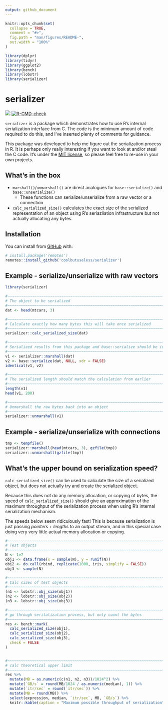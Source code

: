 ```yaml
---
output: github_document
---
```


<!-- README.md is generated from README.Rmd. Please edit that file -->

```r
knitr::opts_chunk$set(
  collapse = TRUE,
  comment = "#>",
  fig.path = "man/figures/README-",
  out.width = "100%"
)

library(dplyr)
library(tidyr)
library(ggplot2)
library(bench)
library(lobstr)
library(serializer)
```

# serializer

<!-- badges: start -->
![](https://img.shields.io/badge/cool-useless-green.svg)
[![R-CMD-check](https://github.com/coolbutuseless/serializer/actions/workflows/R-CMD-check.yaml/badge.svg)](https://github.com/coolbutuseless/serializer/actions/workflows/R-CMD-check.yaml)
<!-- badges: end -->

`serializer` is a package which demonstrates how to use R's internal 
serialization interface from C.  The code is the minimum amount of code 
required to do this, and I've inserted plenty of comments for guidance.

This package was developed to help me figure out the serialization process in R.
It is perhaps only really interesting if you want to look at and/or steal the C
code.  It's under the [MIT license](https://mit-license.org/), so please feel 
free to re-use in your own projects.


## What's in the box

* `marshall()`/`unmarshall()` are direct analogues for `base::serialize()` and 
  `base::unserialize()`
    * These functions can serialize/unserialize from a raw vector or a connection 
* `calc_serialized_size()` calculates the exact size of the serialized
  representation of an object using R's seriazliation infrastructure but not
  actually allocating any bytes.

## Installation

You can install from [GitHub](https://github.com/coolbutuseless/serializer) with:

``` r
# install.package('remotes')
remotes::install_github('coolbutuseless/serializer')
```

        
        
## Example - serialize/unserialize with raw vectors


```r
library(serializer)

#~~~~~~~~~~~~~~~~~~~~~~~~~~~~~~~~~~~~~~~~~~~~~~~~~~~~~~~~~~~~~~~~~~~~~~~~~~~~~
# The object to be serialized
#~~~~~~~~~~~~~~~~~~~~~~~~~~~~~~~~~~~~~~~~~~~~~~~~~~~~~~~~~~~~~~~~~~~~~~~~~~~~~
dat <- head(mtcars, 3)

#~~~~~~~~~~~~~~~~~~~~~~~~~~~~~~~~~~~~~~~~~~~~~~~~~~~~~~~~~~~~~~~~~~~~~~~~~~~~~
# Calculate exactly how many bytes this will take once serialized
#~~~~~~~~~~~~~~~~~~~~~~~~~~~~~~~~~~~~~~~~~~~~~~~~~~~~~~~~~~~~~~~~~~~~~~~~~~~~~
serializer::calc_serialized_size(dat)

#~~~~~~~~~~~~~~~~~~~~~~~~~~~~~~~~~~~~~~~~~~~~~~~~~~~~~~~~~~~~~~~~~~~~~~~~~~~~~
# Serialized results from this package and base::serialize should be identical
#~~~~~~~~~~~~~~~~~~~~~~~~~~~~~~~~~~~~~~~~~~~~~~~~~~~~~~~~~~~~~~~~~~~~~~~~~~~~~
v1 <- serializer::marshall(dat)
v2 <- base::serialize(dat, NULL, xdr = FALSE)
identical(v1, v2)

#~~~~~~~~~~~~~~~~~~~~~~~~~~~~~~~~~~~~~~~~~~~~~~~~~~~~~~~~~~~~~~~~~~~~~~~~~~~~~
# The serialized length should match the calculation from earlier
#~~~~~~~~~~~~~~~~~~~~~~~~~~~~~~~~~~~~~~~~~~~~~~~~~~~~~~~~~~~~~~~~~~~~~~~~~~~~~
length(v1)
head(v1, 200)

#~~~~~~~~~~~~~~~~~~~~~~~~~~~~~~~~~~~~~~~~~~~~~~~~~~~~~~~~~~~~~~~~~~~~~~~~~~~~~
# Unmarshall the raw bytes back into an object  
#~~~~~~~~~~~~~~~~~~~~~~~~~~~~~~~~~~~~~~~~~~~~~~~~~~~~~~~~~~~~~~~~~~~~~~~~~~~~~
serializer::unmarshall(v1)
```



        
## Example - serialize/unserialize with connections


```r
tmp <- tempfile()
serializer::marshall(head(mtcars, 3), gzfile(tmp))
serializer::unmarshall(gzfile(tmp))
```





## What's the upper bound on serialization speed?

`calc_serialized_size()` can be used to calculate the size of a serialized object,
but does not actually try and create the serialized object.

Because this does not do any memory allocation, or copying of bytes, the speed
of `calc_serialized_size()` should give an approximation of the maximum 
throughput of the serialization process when using R's internal serialization
mechanism.

The speeds below seem ridiculously fast!  This is because serialization is just passing 
*pointers* + *lengths* to an output stream, and in this special case doing 
very very little actual memory allocation or copying.


```r

#~~~~~~~~~~~~~~~~~~~~~~~~~~~~~~~~~~~~~~~~~~~~~~~~~~~~~~~~~~~~~~~~~~~~~~~~~~~~~
# Test objects
#~~~~~~~~~~~~~~~~~~~~~~~~~~~~~~~~~~~~~~~~~~~~~~~~~~~~~~~~~~~~~~~~~~~~~~~~~~~~~
N <- 1e7
obj1 <- data.frame(x = sample(N), y = runif(N))
obj2 <- do.call(rbind, replicate(1000, iris, simplify = FALSE))
obj3 <- sample(N)

#~~~~~~~~~~~~~~~~~~~~~~~~~~~~~~~~~~~~~~~~~~~~~~~~~~~~~~~~~~~~~~~~~~~~~~~~~~~~~
# Calc sizes of test objects
#~~~~~~~~~~~~~~~~~~~~~~~~~~~~~~~~~~~~~~~~~~~~~~~~~~~~~~~~~~~~~~~~~~~~~~~~~~~~~
(n1 <- lobstr::obj_size(obj1))
(n2 <- lobstr::obj_size(obj2))
(n3 <- lobstr::obj_size(obj3))

#~~~~~~~~~~~~~~~~~~~~~~~~~~~~~~~~~~~~~~~~~~~~~~~~~~~~~~~~~~~~~~~~~~~~~~~~~~~~~
# go through seritalization process, but only count the bytes
#~~~~~~~~~~~~~~~~~~~~~~~~~~~~~~~~~~~~~~~~~~~~~~~~~~~~~~~~~~~~~~~~~~~~~~~~~~~~~
res <- bench::mark(
  calc_serialized_size(obj1),
  calc_serialized_size(obj2),
  calc_serialized_size(obj3),
  check = FALSE
)


#~~~~~~~~~~~~~~~~~~~~~~~~~~~~~~~~~~~~~~~~~~~~~~~~~~~~~~~~~~~~~~~~~~~~~~~~~~~~~
# calc theoretical upper limit
#~~~~~~~~~~~~~~~~~~~~~~~~~~~~~~~~~~~~~~~~~~~~~~~~~~~~~~~~~~~~~~~~~~~~~~~~~~~~~
res %>% 
  mutate(MB = as.numeric(c(n1, n2, n3))/1024^2) %>%
  mutate(`GB/s` = round(MB/1024 / as.numeric(median), 1)) %>%
  mutate(`itr/sec` = round(`itr/sec`)) %>%
  mutate(MB = round(MB)) %>% 
  select(expression, median, `itr/sec`, MB, `GB/s`) %>%
  knitr::kable(caption = "Maximum possible throughput of serialization")
```



